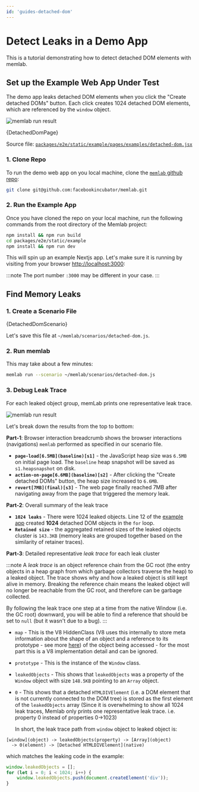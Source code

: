 ```yaml
---
id: 'guides-detached-dom'
---
```



# Detect Leaks in a Demo App

This is a tutorial demonstrating how to detect detached DOM elements with memlab.

## Set up the Example Web App Under Test

The demo app leaks detached DOM elements when you click the
"Create detached DOMs" button.
Each click creates 1024 detached DOM elements, which are referenced
by the `window` object.

![memlab run result](./example-app-1.png)

<CodeBlock showLineNumbers language="jsx">{DetachedDomPage}</CodeBlock>

Source file: [`packages/e2e/static/example/pages/examples/detached-dom.jsx`](../../../packages/e2e/static/example/pages/examples/detached-dom.jsx)

### 1. Clone Repo

To run the demo web app on you local machine, clone the
[`memlab` github repo](https://github.com/facebookincubator/memlab):
```bash
git clone git@github.com:facebookincubator/memlab.git
```

### 2. Run the Example App
Once you have cloned the repo on your local machine, run the following commands
from the root directory of the Memlab project:

```bash
npm install && npm run build
cd packages/e2e/static/example
npm install && npm run dev
```

This will spin up an example Nextjs app. Let's make sure it is
running by visiting from your browser
[http://localhost:3000](http://localhost:3000):

:::note
The port number `:3000` may be different in your case.
:::

## Find Memory Leaks

### 1. Create a Scenario File

<CodeBlock language="jsx">{DetachedDomScenario}</CodeBlock>

Let's save this file at `~/memlab/scenarios/detached-dom.js`.

### 2. Run memlab

This may take about a few minutes:

```bash
memlab run --scenario ~/memlab/scenarios/detached-dom.js
```

### 3. Debug Leak Trace

For each leaked object group, memLab prints one representative leak trace.

![memlab run result](./memlab-result-2.png)

Let's break down the results from the top to bottom:

**Part-1**: Browser interaction breadcrumb shows the browser
interactions (navigations) `memlab` performed as specified in our scenario file.

  * **`page-load[6.5MB](baseline)[s1]`** - the JavaScript heap size was
    `6.5MB` on initial page load. The `baseline` heap snapshot will be saved as
    `s1.heapsnapshot` on disk.
  * **`action-on-page[6.6MB](baseline)[s2]`** - After clicking the
    "Create detached DOMs" button, the heap size increased to `6.6MB`.
  * **`revert[7MB](final)[s3]`** - The web page finally reached 7MB
    after navigating away from the page that triggered the memory leak.

**Part-2**: Overall summary of the leak trace

  * **`1024 leaks`** - There were 1024 leaked objects.
    Line 12 of the [example app](#set-up-the-example-web-app-under-test)
    created **1024** detached DOM objects in the `for` loop.
  * **`Retained size`** - the aggregated retained sizes of the leaked objects
    cluster is `143.3KB` (memory leaks are grouped together based on the
    similarity of retainer traces).

**Part-3**: Detailed representative *leak trace* for each leak cluster

:::note
A *leak trace* is an object reference chain from the GC root (the entry objects in a heap graph from which garbage collectors traverse the heap) to a leaked object.
The trace shows why and how a leaked object is still kept alive in memory.
Breaking the reference chain means the leaked object will no longer be reachable
from the GC root, and therefore can be garbage collected.

By following the leak trace one step at a time from the native Window (i.e. the GC root) downward, you will be able to find a
reference that should be set to `null` (but it wasn't due to a bug).
:::
  * `map` - This is the V8 HiddenClass (V8 uses this internally to store meta information about the shape of an object and a reference to its prototype - see more [here](https://v8.dev/blog/fast-properties#hiddenclasses-and-descriptorarrays)) of the object being accessed - for the most part this is a V8 implementation detail and can be ignored.
  * `prototype` - This is the instance of the `Window` class.
  * `leakedObjects` - This shows that `leakedObjects` was a property of the
    `Window` object with size `148.5KB` pointing to an `Array` object.
  * `0` - This shows that a detached `HTMLDIVElement` (i.e. a DOM element that is not currently connected to the DOM tree) is stored as the first element of the `leakedObjects` array (Since it is overwhelming to show all 1024 leak traces,
    Memlab only prints one representative leak trace. i.e. property 0 instead of properties 0->1023)

    In short, the leak trace path from `window` object to leaked object is:
```
[window](object) -> leakedObjects(property) -> [Array](object)
  -> 0(element) -> [Detached HTMLDIVElement](native)
```

which matches the leaking code in the example:

```javascript
window.leakedObjects = [];
for (let i = 0; i < 1024; i++) {
    window.leakedObjects.push(document.createElement('div'));
}
```
